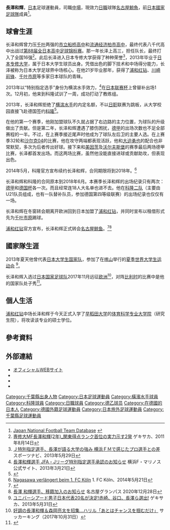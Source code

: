 {{noteta
|G1=football 
|G2=德甲
|G3=JLeague
|1=zh-hans:米绍·布雷奇科; zh-hant:馬斯奧·比斯高
}}
{{Infobox football biography
| name           = 長澤和輝
| image          = Empfang für den 1. FC Köln im Rathaus-8842.jpg
| fullname       = 
| birth_date     = {{Birth date and age|1991|12|16|df=24}}
| birth_place    = {{JPN}}[[千葉縣|千葉縣]][[市原市|市原市]]
| height         = {{height|m=1.73}}
| currentclub    = [[名古屋鯨魚|名古屋鯨魚]]
| clubnumber     = 5
| position       = [[中場|中場]]
| youthyears1    = 
| youthclubs1    = 
| years1         = 2014–2015
| clubs1         = [[科隆足球會|科隆]]
| caps1          = 21
| goals1         = 0
| years2         = 2016–2020
| clubs2         = [[浦和紅鑽|浦和紅鑽]]
| caps2          = 92
| goals2         = 7
| years3         = 2016
| clubs3         = →[[千葉市原|千葉市原]] 
| caps3          = 41
| goals3         = 4
| years4         = 2021–
| clubs4         = [[名古屋鯨魚|名古屋鯨魚]] 
| caps4          = 2
| goals4         = 0
| nationalyears1  = 2017
| nationalteam1   = [[日本國家足球隊|日本]]
| nationalcaps1   = 1
| nationalgoals1  = 0
| pcupdate       = 2020年12月28日
| ntupdate       = 2017年11月14日
}}
{{世大運獎牌記錄
|項目=足球
|a1=2013
|b1=3
}}
'''長澤和輝'''{{BD|1991年|12月6日}}，[[日本|日本]]足球運動員，司職[[中場|中場]]，現效力[[日本職業足球聯賽|日職]]球隊[[名古屋鯨魚|名古屋鯨魚]]，前[[日本國家足球隊|日本國家足球隊]]成員<ref name="JNFTD">[http://www.jfootball-db.com/players_na/kazuki_nagasawa.html Japan National Football Team Database] {{Wayback|url=http://www.jfootball-db.com/players_na/kazuki_nagasawa.html |date=20210121040157 }}{{ja}}</ref>。

==球會生涯==
长泽和辉曾力压[[千葉縣|千叶]]两强的[[市立船桥高中|市立船桥高中]]和[[流通经济柏市高中|流通经济柏市高中]]，最终代表八千代高中出战过[[第88届全日本高中足球锦标赛|第88届全日本高中足球锦标赛]]。那一年长泽上高三，担任队长，最终打入了全国16强<ref>[http://web.gekisaka.jp/212110_84210_fl 専修大MF長澤和輝(2年)_関東得点ランク首位の実力示す2発] {{Wayback|url=http://web.gekisaka.jp/212110_84210_fl |date=20130906114533 }} ゲキサカ、2011年8月14日</ref>。此后长泽进入日本专修大学获得了种种荣誉<ref>[http://sportsnavi.yahoo.co.jp/sports/soccer/all/2013/columndtl/201305290001-spnavi Ｊ特別指定選手、長澤が語る大学の強み 横浜ＦＭで感じたプロ選手との差] {{Wayback|url=http://sportsnavi.yahoo.co.jp/sports/soccer/all/2013/columndtl/201305290001-spnavi |date=20131202233242 }} スポーツナビ、2013年5月29日</ref>，2013年毕业于[[日本专修大学|日本专修大学]]，属于日本大学生球员出身。凭借出色的脚下技术和中场得分能力，长泽被称为日本大学足球界中场核心。在他21岁毕业那年，获得了[[浦和红钻|浦和红钻]]、[[川崎前锋|川崎前锋]]、[[千叶市原|千叶市原]]等多家日本球队的青睐。

2013年以“特别指定选手”身份为横滨水手效力，<ref>[http://www.f-marinos.com/news/detail/2013-03-21/160000/141248 長澤和輝選手 JFA・Jリーグ特別指定選手承認のお知らせ] {{Wayback|url=http://www.f-marinos.com/news/detail/2013-03-21/160000/141248 |date=20160309021516 }} 横浜F・マリノス 公式サイト、2013年3月21日</ref>在[[日本联赛杯|日本联赛杯]]上曾替补出场1次。12月初，他来到科隆试训了一周，成功打动了教练组。

2013年，长泽和辉拒绝了[[横滨水手|横滨水手]]的内定名额，不以[[日职|日职]]联赛为跳板，从大学校园直接飞赴德国签约[[科隆|科隆]]<ref>{{cite web|title=FC sign Kazuki Nagasawa|url=http://www.fc-koeln.de/en/news/singleview/?tx_ttnews%5Btt_news%5D=7145&cHash=0e787e883542822cb5e41e4e6d11e7ff|work=FC Koln|accessdate=15 February 2014|archive-date=2014-02-22|archive-url=https://web.archive.org/web/20140222223110/http://www.fc-koeln.de/en/news/singleview/?tx_ttnews%5Btt_news%5D=7145&cHash=0e787e883542822cb5e41e4e6d11e7ff|dead-url=yes}}</ref>。

在他的第一个赛季，他刚加盟球队不久就占据了右边路的主力位置，为球队的升级做出了贡献。但是第二年，长泽和辉遭遇了膝伤困扰，[[德甲|德甲]]的出场次数也不足全部赛程的一半。不过，在上赛季接近尾声时他成为了球队左后卫的主要人选。在上赛季32轮和[[沙尔克04|沙尔克04]]的比赛，他在攻守两端都表现活跃，他和[[大迫勇也|大迫勇也]]的配合也非常默契，多次为后者传出好球。接下来和[[美因茨|美因茨]]及[[沃尔夫斯堡|沃尔夫斯堡]]的赛季最后两场德甲比赛，长泽都首发出场。而这两场比赛，虽然他没能直接进球或贡献助攻，但表现出色。

2014年5月，科隆官方宣布续约长泽和辉，合同期限将到2018年。<ref>[http://www.fc-koeln.de/news/detailansicht/?tx_ttnews%5Btt_news%5D=7758&cHash=e0ae70f3eefdeee6ebb71578e04e2ace Nagasawa verlängert beim 1. FC Köln] {{Wayback|url=http://www.fc-koeln.de/news/detailansicht/?tx_ttnews%5Btt_news%5D=7758&cHash=e0ae70f3eefdeee6ebb71578e04e2ace |date=20150224232209 }} 1. FC Köln、2014年5月21日</ref>

长泽和辉和科隆的合同原本到2018年6月。本赛季长泽和辉的出场纪录只有两次：[[德甲|德甲]]和[[德国杯|德国杯]]各一次。而且经常连18人大名单也进不去。他在[[科隆二队|科隆二队]]（主要由U21队员组成，也有一队替补队员，参加德国第四等级联赛）的出场纪录也仅仅有一场。

长泽和辉在冬窗转会期离开欧洲回到日本加盟了[[浦和红钻|浦和红钻]]，并同时宣布以租借形式先为[[千叶市原|千叶市原]]踢球。

[[浦和红钻|浦和红钻]]官方宣布，长泽和辉正式转会[[名古屋鲸鱼|名古屋鲸鱼]]。<ref>{{cite web|url=https://www.soccer-king.jp/news/japan/jl/20201228/1159369.html|title=浦和MF長澤和輝、名古屋へ完全移籍「感謝と感動の二つの言葉が浮かぶ」|publisher=サッカーキング|date=2020-12-28|accessdate=2020-12-28|archive-date=2021-01-23|archive-url=https://web.archive.org/web/20210123070445/https://www.soccer-king.jp/news/japan/jl/20201228/1159369.html|dead-url=no}}</ref><ref>[https://nagoya-grampus.jp/news/pressrelease/2020/1228post-1635.php 長澤 和輝選手、移籍加入のお知らせ] {{Wayback|url=https://nagoya-grampus.jp/news/pressrelease/2020/1228post-1635.php |date=20210228190009 }} 名古屋グランパス 2020年12月28日</ref>

==國家隊生涯==
2013年夏天他曾代表[[日本大学生国家队|日本大学生国家队]]，参加了在[[喀山|喀山]]举行的[[夏季世界大学生运动会|夏季世界大学生运动会]] <ref>[http://web.gekisaka.jp/395316_119599_fl ユニバーシアード男子日本代表20名が決定!赤崎、谷口、長澤ら選出!] {{Wayback|url=http://web.gekisaka.jp/395316_119599_fl |date=20131202224003 }} ゲキサカ、2013年5月31日</ref>。

长泽和辉入选过[[日本国家足球队|日本国家足球队]]2017年11月远征[[欧洲|欧洲]]<ref>[http://www.soccer-king.jp/news/japan/national/20171031/663152.html 好調の長澤和輝＆森岡亮太を招集…ハリル「あとはチャンスを掴むだけ」] {{Wayback|url=http://www.soccer-king.jp/news/japan/national/20171031/663152.html |date=20191016135856 }} サッカーキング（2017年10月31日）</ref>，对阵[[比利时国家足球队|比利时]]的比赛中是他的国家队处子秀<ref>{{Cite web |url=http://www.jfa.jp/samuraiblue/20171114/match_page.html |title=存档副本 |access-date=2019-11-20 |archive-date=2020-07-24 |archive-url=https://web.archive.org/web/20200724223446/http://www.jfa.jp/samuraiblue/20171114/match_page.html |dead-url=no }}</ref>。

==個人生活==
[[浦和红钻|浦和红钻]]中场长泽和辉于今天正式入学了[[早稻田大学|早稻田大学]]的[[体育科学专业大学院|体育科学专业大学院]]（研究生院），将攻读该专业的硕士学位。

== 參考資料 ==
{{Reflist}}

== 外部連結 ==
* [https://web.archive.org/web/20160720053121/http://www.kazukinagasawa.net/ オフィシャルWEBサイト]
* {{Facebook|kazuki.nagasawa}}
* {{Twitter|nagasaman1216}}
* {{Instagram|nagasaman1216}}

[[Category:千葉縣出身人物|Category:千葉縣出身人物]]
[[Category:日本足球運動員|Category:日本足球運動員]]
[[Category:橫濱水手球員|Category:橫濱水手球員]]
[[Category:科隆球員|Category:科隆球員]]
[[Category:日職球員|Category:日職球員]]
[[Category:德乙球员|Category:德乙球员]]
[[Category:在德國的日本人|Category:在德國的日本人]]
[[Category:德國外籍足球運動員|Category:德國外籍足球運動員]]
[[Category:日本旅外足球運動員|Category:日本旅外足球運動員]]
[[Category:千葉縣足球運動員|Category:千葉縣足球運動員]]